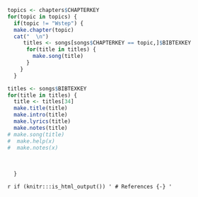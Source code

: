 ```r
topics <- chapters$CHAPTERKEY
for(topic in topics) {
  if(topic != "Wstep") {
  make.chapter(topic)
  cat("  \n")
     titles <- songs[songs$CHAPTERKEY == topic,]$BIBTEXKEY
      for(title in titles) {
        make.song(title)
      }
    }
  }
```

```r
titles <- songs$BIBTEXKEY
for(title in titles) {
  title <- titles[34]
  make.title(title)
  make.intro(title)
  make.lyrics(title)
  make.notes(title) 
# make.song(title)
#  make.help(x)
#  make.notes(x)
  
  
  
  }
```

`r if (knitr:::is_html_output()) '
# References {-}
'`
